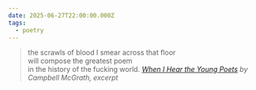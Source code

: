```yaml
---
date: 2025-06-27T22:00:00.000Z
tags:
  - poetry
---
```

> the scrawls of blood I smear across that floor<br/>
> will compose the greatest poem<br/>
> in the history of the fucking world.
> <cite><i>[When I Hear the Young Poets](https://poems.com/poem/when-i-hear-the-young-poets)</i> by Campbell McGrath, excerpt</cite>
